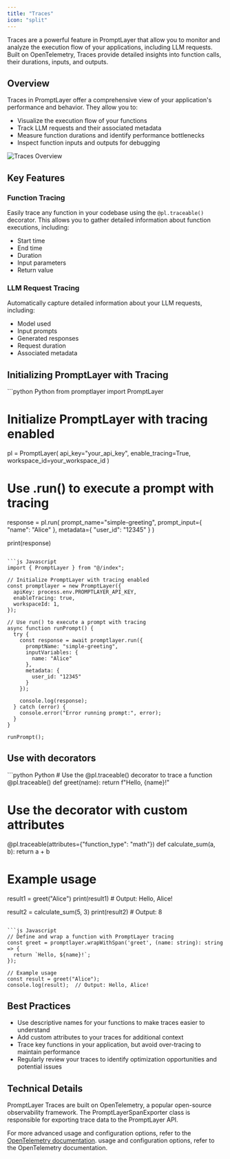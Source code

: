 ```yaml
---
title: "Traces"
icon: "split"
---
```


Traces are a powerful feature in PromptLayer that allow you to monitor and analyze the execution flow of your applications, including LLM requests. Built on OpenTelemetry, Traces provide detailed insights into function calls, their durations, inputs, and outputs.

## Overview

Traces in PromptLayer offer a comprehensive view of your application's performance and behavior. They allow you to:

- Visualize the execution flow of your functions
- Track LLM requests and their associated metadata
- Measure function durations and identify performance bottlenecks
- Inspect function inputs and outputs for debugging

![Traces Overview](/images/traces/trace-details.png)

## Key Features

### Function Tracing

Easily trace any function in your codebase using the `@pl.traceable()` decorator. This allows you to gather detailed information about function executions, including:

- Start time
- End time
- Duration
- Input parameters
- Return value

### LLM Request Tracing

Automatically capture detailed information about your LLM requests, including:

- Model used
- Input prompts
- Generated responses
- Request duration
- Associated metadata

## Initializing PromptLayer with Tracing

<CodeGroup>
```python Python
from promptlayer import PromptLayer

# Initialize PromptLayer with tracing enabled
pl = PromptLayer(
    api_key="your_api_key",
    enable_tracing=True,
    workspace_id=your_workspace_id
)

# Use .run() to execute a prompt with tracing
response = pl.run(
    prompt_name="simple-greeting",
    prompt_input={
        "name": "Alice"
    },
    metadata={
        "user_id": "12345"
    }
)

print(response)
```

```js Javascript
import { PromptLayer } from "@/index";

// Initialize PromptLayer with tracing enabled
const promptlayer = new PromptLayer({
  apiKey: process.env.PROMPTLAYER_API_KEY,
  enableTracing: true,
  workspaceId: 1,
});

// Use run() to execute a prompt with tracing
async function runPrompt() {
  try {
    const response = await promptlayer.run({
      promptName: "simple-greeting",
      inputVariables: {
        name: "Alice"
      },
      metadata: {
        user_id: "12345"
      }
    });

    console.log(response);
  } catch (error) {
    console.error("Error running prompt:", error);
  }
}

runPrompt();
```
</CodeGroup>

## Use with decorators

<CodeGroup>
```python Python
# Use the @pl.traceable() decorator to trace a function
@pl.traceable()
def greet(name):
    return f"Hello, {name}!"

# Use the decorator with custom attributes
@pl.traceable(attributes={"function_type": "math"})
def calculate_sum(a, b):
    return a + b

# Example usage
result1 = greet("Alice")
print(result1)  # Output: Hello, Alice!

result2 = calculate_sum(5, 3)
print(result2)  # Output: 8
```

```js Javascript
// Define and wrap a function with PromptLayer tracing
const greet = promptlayer.wrapWithSpan('greet', (name: string): string => {
  return `Hello, ${name}!`;
});

// Example usage
const result = greet("Alice");
console.log(result);  // Output: Hello, Alice!
```
</CodeGroup>

## Best Practices

- Use descriptive names for your functions to make traces easier to understand
- Add custom attributes to your traces for additional context
- Trace key functions in your application, but avoid over-tracing to maintain performance
- Regularly review your traces to identify optimization opportunities and potential issues

## Technical Details

PromptLayer Traces are built on OpenTelemetry, a popular open-source observability framework. The PromptLayerSpanExporter class is responsible for exporting trace data to the PromptLayer API.

For more advanced usage and configuration options, refer to the [OpenTelemetry documentation](https://opentelemetry.io/docs/). usage and configuration options, refer to the OpenTelemetry documentation.
